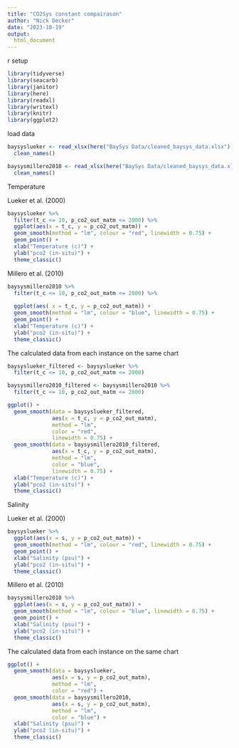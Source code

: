 ```yaml
---
title: "CO2Sys constant compairason"
author: "Nick Decker"
date: "2023-10-19"
output: 
  html_document
---
```


r setup
```r
library(tidyverse)
library(seacarb)
library(janitor)
library(here)
library(readxl)
library(writexl)
library(knitr)
library(ggplot2)
```

load data
```r
baysyslueker <- read_xlsx(here("BaySys Data/cleaned_baysys_data.xlsx"), sheet = "co2sys_l") %>% 
  clean_names() 

baysysmillero2010 <- read_xlsx(here("BaySys Data/cleaned_baysys_data.xlsx"), sheet = "co2sys_m10") %>% 
  clean_names()

```


Temperature


Lueker et al. (2000)
```r
baysyslueker %>% 
  filter(t_c <= 10, p_co2_out_matm <= 2000) %>% 
  ggplot(aes(x = t_c, y = p_co2_out_matm)) +
  geom_smooth(method = "lm", colour = "red", linewidth = 0.75) +
  geom_point() +
  xlab("Temperature (c)") +
  ylab("pco2 (in-situ)") +
  theme_classic()
```


Millero et al. (2010)
```r
baysysmillero2010 %>% 
  filter(t_c <= 10, p_co2_out_matm <= 2000) %>% 
  
  ggplot(aes( x = t_c, y = p_co2_out_matm)) +
  geom_smooth(method = "lm", colour = "blue", linewidth = 0.75) +
  geom_point() +
  xlab("Temperature (c)") +
  ylab("pco2 (in-situ)") +
  theme_classic()
```


The calculated data from each instance on the same chart
```r
baysyslueker_filtered <- baysyslueker %>%
  filter(t_c <= 10, p_co2_out_matm <= 2000)

baysysmillero2010_filtered <- baysysmillero2010 %>%
  filter(t_c <= 10, p_co2_out_matm <= 2000)

ggplot() +
  geom_smooth(data = baysyslueker_filtered, 
              aes(x = t_c, y = p_co2_out_matm),
              method = "lm", 
              color = "red", 
              linewidth = 0.75) +
  geom_smooth(data = baysysmillero2010_filtered, 
              aes(x = t_c, y = p_co2_out_matm),
              method = "lm", 
              color = "blue", 
              linewidth = 0.75) +
  xlab("Temperature (c)") +
  ylab("pco2 (in-situ)") +
  theme_classic()
```


Salinity


Lueker et al. (2000)
```r
baysyslueker %>% 
  ggplot(aes(x = s, y = p_co2_out_matm)) +
  geom_smooth(method = "lm", colour = "red", linewidth = 0.75) +
  geom_point() +
  xlab("Salinity (psu)") +
  ylab("pco2 (in-situ)") +
  theme_classic()
```


Millero et al. (2010)
```r
baysysmillero2010 %>% 
  ggplot(aes(x = s, y = p_co2_out_matm)) +
  geom_smooth(method = "lm", colour = "blue", linewidth = 0.75) +
  geom_point() +
  xlab("Salinity (psu)") +
  ylab("pco2 (in-situ)") +
  theme_classic()
```


The calculated data from each instance on the same chart
```r
ggplot() +
  geom_smooth(data = baysyslueker, 
              aes(x = s, y = p_co2_out_matm),
              method = "lm", 
              color = "red") +
  geom_smooth(data = baysysmillero2010, 
              aes(x = s, y = p_co2_out_matm),
              method = "lm", 
              color = "blue") +
  xlab("Salinity (psu)") +
  ylab("pco2 (in-situ)") +
  theme_classic() 
```

